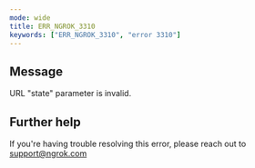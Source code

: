 ```yaml
---
mode: wide
title: ERR_NGROK_3310
keywords: ["ERR_NGROK_3310", "error 3310"]
---
```


## Message

URL "state" parameter is invalid.

## Further help

If you're having trouble resolving this error, please reach out to [support@ngrok.com](mailto:support@ngrok.com?subject=Help%20with%20ERR_NGROK_3310)
